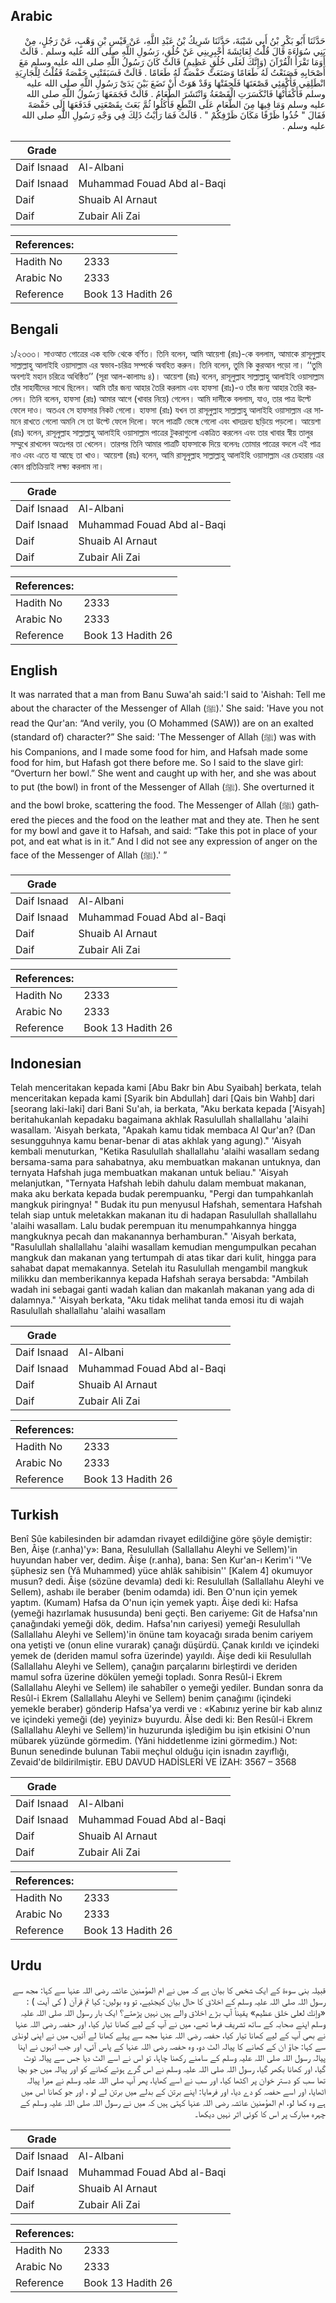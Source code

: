 ## Arabic


<div dir="rtl" lang="ar" style={{fontSize:'larger',backgroundColor:'#f8f9fa',padding:20}}>
حَدَّثَنَا أَبُو بَكْرِ بْنُ أَبِي شَيْبَةَ، حَدَّثَنَا شَرِيكُ بْنُ عَبْدِ اللَّهِ، عَنْ قَيْسِ بْنِ وَهْبٍ، عَنْ رَجُلٍ، مِنْ بَنِي سُوَاءَةَ قَالَ قُلْتُ لِعَائِشَةَ أَخْبِرِينِي عَنْ خُلُقِ، رَسُولِ اللَّهِ صلى الله عليه وسلم ‏.‏ قَالَتْ أَوَمَا تَقْرَأُ الْقُرْآنَ ‏(وَإِنَّكَ لَعَلَى خُلُقٍ عَظِيمٍ)‏ قَالَتْ كَانَ رَسُولُ اللَّهِ صلى الله عليه وسلم مَعَ أَصْحَابِهِ فَصَنَعْتُ لَهُ طَعَامًا وَصَنَعَتْ حَفْصَةُ لَهُ طَعَامًا ‏.‏ قَالَتْ فَسَبَقَتْنِي حَفْصَةُ فَقُلْتُ لِلْجَارِيَةِ انْطَلِقِي فَأَكْفِئِي قَصْعَتَهَا فَلَحِقَتْهَا وَقَدْ هَوَتْ أَنْ تَضَعَ بَيْنَ يَدَىْ رَسُولِ اللَّهِ صلى الله عليه وسلم فَأَكْفَأَتْهَا فَانْكَسَرَتِ الْقَصْعَةُ وَانْتَشَرَ الطَّعَامُ ‏.‏ قَالَتْ فَجَمَعَهَا رَسُولُ اللَّهِ صلى الله عليه وسلم وَمَا فِيهَا مِنَ الطَّعَامِ عَلَى النِّطَعِ فَأَكَلُوا ثُمَّ بَعَثَ بِقَصْعَتِي فَدَفَعَهَا إِلَى حَفْصَةَ فَقَالَ ‏"‏ خُذُوا ظَرْفًا مَكَانَ ظَرْفِكُمْ ‏"‏ ‏.‏ قَالَتْ فَمَا رَأَيْتُ ذَلِكَ فِي وَجْهِ رَسُولِ اللَّهِ صلى الله عليه وسلم ‏.‏
</div>
<div style={{backgroundColor:'#f8f9fa',padding:20, marginBottom: 10}}><table> <thead> <tr> <th>Grade</th> <th></th> </tr> </thead> <tbody> <tr><td>Daif Isnaad</td><td>Al-Albani</td></tr><tr><td>Daif Isnaad</td><td>Muhammad Fouad Abd al-Baqi</td></tr><tr><td>Daif</td><td>Shuaib Al Arnaut</td></tr><tr><td>Daif</td><td>Zubair Ali Zai</td></tr></tbody></table><table> <thead> <tr> <th>References:</th> <th></th> </tr> </thead> <tbody><tr><td>Hadith No</td><td>2333</td></tr><tr><td>Arabic No</td><td>2333</td></tr><tr><td>Reference</td><td>Book 13 Hadith 26</td></tr></tbody></table></div>

## Bengali


<div dir="ltr" lang="bn" style={{fontSize:'larger',backgroundColor:'#f8f9fa',padding:20}}>
১/২৩৩৩। সাওআত গোত্রের এক ব্যক্তি থেকে বর্ণিত। তিনি বলেন, আমি আয়েশা (রাঃ)-কে বললাম, আমাকে রাসূলুল্লাহ সাল্লাল্লাহু আলাইহি ওয়াসাল্লাম এর স্বভাব-চরিত্র সম্পর্কে অবহিত করুন। তিনি বলেন, তুমি কি কুরআন পড়ো না। ‘‘তুমি অবশ্যই মহান চরিত্রে অধিষ্ঠিত’’ (সূরা আল-কালামঃ ৪)। আয়েশা (রাঃ) বলেন, রাসূলুল্লাহ সাল্লাল্লাহু আলাইহি ওয়াসাল্লাম তাঁর সাহাবীদের সাথে ছিলেন। আমি তাঁর জন্য আহার তৈরি করলাম এবং হাফসা (রাঃ)-ও তাঁর জন্য আহার তৈরি করলেন। তিনি বলেন, হাফসা (রাঃ) আমার আগে (খাবার নিয়ে) গেলেন। আমি দাসীকে বললাম, যাও, তার পাত্র উল্টে ফেলে দাও। অতএব সে হাফসার নিকট গেলো। হাফসা (রাঃ) যখন তা রাসূলুল্লাহ সাল্লাল্লাহু আলাইহি ওয়াসাল্লাম এর সামনে রাখতে গেলো অমনি সে তা উল্টে ফেলে দিলো। ফলে পাত্রটি ভেঙ্গে গেলো এবং খাদ্যদ্রব্য ছড়িয়ে পড়লো। আয়েশা (রাঃ) বলেন, রাসূলুল্লাহ সাল্লাল্লাহু আলাইহি ওয়াসাল্লাম পাত্রের টুকরাগুলো একত্রিত করলেন এবং তার খাবার স্বীয় তালুর সম্মুখে রাখলেন অতঃপর তা খেলেন। তারপর তিনি আমার পাত্রটি হাফসাকে দিয়ে বলেনঃ তোমার পাত্রের বদলে এই পাত্র নাও এবং এতে যা আছে তা খাও। আয়েশা (রাঃ) বলেন, আমি রাসূলুল্লাহ সাল্লাল্লাহু আলাইহি ওয়াসাল্লাম এর চেহারায় এর কোন প্রতিক্রিয়াই লক্ষ্য করলাম না।
</div>
<div style={{backgroundColor:'#f8f9fa',padding:20, marginBottom: 10}}><table> <thead> <tr> <th>Grade</th> <th></th> </tr> </thead> <tbody> <tr><td>Daif Isnaad</td><td>Al-Albani</td></tr><tr><td>Daif Isnaad</td><td>Muhammad Fouad Abd al-Baqi</td></tr><tr><td>Daif</td><td>Shuaib Al Arnaut</td></tr><tr><td>Daif</td><td>Zubair Ali Zai</td></tr></tbody></table><table> <thead> <tr> <th>References:</th> <th></th> </tr> </thead> <tbody><tr><td>Hadith No</td><td>2333</td></tr><tr><td>Arabic No</td><td>2333</td></tr><tr><td>Reference</td><td>Book 13 Hadith 26</td></tr></tbody></table></div>

## English


<div dir="ltr" lang="en" style={{fontSize:'larger',backgroundColor:'#f8f9fa',padding:20}}>
It was narrated that a man from Banu Suwa'ah said:'I said to 'Aishah: Tell me about the character of the Messenger of Allah (ﷺ).' She said: 'Have you not read the Qur'an: “And verily, you (O Mohammed (SAW)) are on an exalted (standard of) character?” She said: 'The Messenger of Allah (ﷺ) was with his Companions, and I made some food for him, and Hafsah made some food for him, but Hafash got there before me. So I said to the slave girl: “Overturn her bowl.” She went and caught up with her, and she was about to put (the bowl) in front of the Messenger of Allah (ﷺ). She overturned it and the bowl broke, scattering the food. The Messenger of Allah (ﷺ) gathered the pieces and the food on the leather mat and they ate. Then he sent for my bowl and gave it to Hafsah, and said: “Take this pot in place of your pot, and eat what is in it.” And I did not see any expression of anger on the face of the Messenger of Allah (ﷺ).' ”
</div>
<div style={{backgroundColor:'#f8f9fa',padding:20, marginBottom: 10}}><table> <thead> <tr> <th>Grade</th> <th></th> </tr> </thead> <tbody> <tr><td>Daif Isnaad</td><td>Al-Albani</td></tr><tr><td>Daif Isnaad</td><td>Muhammad Fouad Abd al-Baqi</td></tr><tr><td>Daif</td><td>Shuaib Al Arnaut</td></tr><tr><td>Daif</td><td>Zubair Ali Zai</td></tr></tbody></table><table> <thead> <tr> <th>References:</th> <th></th> </tr> </thead> <tbody><tr><td>Hadith No</td><td>2333</td></tr><tr><td>Arabic No</td><td>2333</td></tr><tr><td>Reference</td><td>Book 13 Hadith 26</td></tr></tbody></table></div>

## Indonesian


<div dir="ltr" lang="id" style={{fontSize:'larger',backgroundColor:'#f8f9fa',padding:20}}>
Telah menceritakan kepada kami [Abu Bakr bin Abu Syaibah] berkata, telah menceritakan kepada kami [Syarik bin Abdullah] dari [Qais bin Wahb] dari [seorang laki-laki] dari Bani Su'ah, ia berkata, "Aku berkata kepada ['Aisyah] beritahukanlah kepadaku bagaimana akhlak Rasulullah shallallahu 'alaihi wasallam. 'Aisyah berkata, "Apakah kamu tidak membaca Al Qur'an? (Dan sesungguhnya kamu benar-benar di atas akhlak yang agung)." 'Aisyah kembali menuturkan, "Ketika Rasulullah shallallahu 'alaihi wasallam sedang bersama-sama para sahabatnya, aku membuatkan makanan untuknya, dan ternyata Hafshah juga membuatkan makanan untuk beliau." 'Aisyah melanjutkan, "Ternyata Hafshah lebih dahulu dalam membuat makanan, maka aku berkata kepada budak perempuanku, "Pergi dan tumpahkanlah mangkuk piringnya! " Budak itu pun menyusul Hafshah, sementara Hafshah telah siap untuk meletakkan makanan itu di hadapan Rasulullah shallallahu 'alaihi wasallam. Lalu budak perempuan itu menumpahkannya hingga mangkuknya pecah dan makanannya berhamburan." 'Aisyah berkata, "Rasulullah shallallahu 'alaihi wasallam kemudian mengumpulkan pecahan mangkuk dan makanan yang tertumpah di atas tikar dari kulit, hingga para sahabat dapat memakannya. Setelah itu Rasulullah mengambil mangkuk milikku dan memberikannya kepada Hafshah seraya bersabda: "Ambilah wadah ini sebagai ganti wadah kalian dan makanlah makanan yang ada di dalamnya." 'Aisyah berkata, "Aku tidak melihat tanda emosi itu di wajah Rasulullah shallallahu 'alaihi wasallam
</div>
<div style={{backgroundColor:'#f8f9fa',padding:20, marginBottom: 10}}><table> <thead> <tr> <th>Grade</th> <th></th> </tr> </thead> <tbody> <tr><td>Daif Isnaad</td><td>Al-Albani</td></tr><tr><td>Daif Isnaad</td><td>Muhammad Fouad Abd al-Baqi</td></tr><tr><td>Daif</td><td>Shuaib Al Arnaut</td></tr><tr><td>Daif</td><td>Zubair Ali Zai</td></tr></tbody></table><table> <thead> <tr> <th>References:</th> <th></th> </tr> </thead> <tbody><tr><td>Hadith No</td><td>2333</td></tr><tr><td>Arabic No</td><td>2333</td></tr><tr><td>Reference</td><td>Book 13 Hadith 26</td></tr></tbody></table></div>

## Turkish


<div dir="ltr" lang="tr" style={{fontSize:'larger',backgroundColor:'#f8f9fa',padding:20}}>
Benî Sûe kabilesinden bir adamdan rivayet edildiğine göre şöyle demiştir: Ben, Âişe (r.anha)'y»: Bana, Resulullah (Sallallahu Aleyhi ve Sellem)'in huyundan haber ver, dedim. Âişe (r.anha), bana: Sen Kur'an-ı Kerim'i ''Ve şüphesiz sen (Yâ Muhammed) yüce ahlâk sahibisin'' [Kalem 4] okumuyor musun? dedi. Âişe (sözüne devamla) dedi ki: Resulullah (Sallallahu Aleyhi ve Sellem), ashabı ile beraber (benim odamda) idi. Ben O'nun için yemek yaptım. (Kumam) Hafsa da O'nun için yemek yaptı. Âişe dedi ki: Hafsa (yemeği hazırlamak hususunda) beni geçti. Ben cariyeme: Git de Hafsa'nın çanağındaki yemeği dök, dedim. Hafsa'nın cariyesi) yemeği Resulullah (Sallallahu Aleyhi ve Sellem)'in önüne tam koyacağı sırada benim cariyem ona yetişti ve (onun eline vurarak) çanağı düşürdü. Çanak kırıldı ve içindeki yemek de (deriden mamul sofra üzerinde) yayıldı. Âişe dedi kii Resulullah (Sallallahu Aleyhi ve Sellem), çanağın parçalarını birleştirdi ve deriden mamul sofra üzerine dökülen yemeği topladı. Sonra Resûl-i Ekrem (Sallallahu Aleyhi ve Sellem) ile sahabîler o yemeği yediler. Bundan sonra da Resûl-i Ekrem (Sallallahu Aleyhi ve Sellem) benim çanağımı (içindeki yemekle beraber) gönderip Hafsa'ya verdi ve : «Kabınız yerine bir kab alınız ve içindeki yemeği (de) yeyiniz» buyurdu. Âİse dedi ki: Ben Resûl-i Ekrem (Sallallahu Aleyhi ve Sellem)'in huzurunda işlediğim bu işin etkisini O'nun mübarek yüzünde görmedim. (Yâni hiddetlenme izini görmedim.) Not: Bunun senedinde bulunan Tabii meçhul olduğu için isnadın zayıflığı, Zevaid'de bildirilmiştir. EBU DAVUD HADİSLERİ VE İZAH: 3567 – 3568
</div>
<div style={{backgroundColor:'#f8f9fa',padding:20, marginBottom: 10}}><table> <thead> <tr> <th>Grade</th> <th></th> </tr> </thead> <tbody> <tr><td>Daif Isnaad</td><td>Al-Albani</td></tr><tr><td>Daif Isnaad</td><td>Muhammad Fouad Abd al-Baqi</td></tr><tr><td>Daif</td><td>Shuaib Al Arnaut</td></tr><tr><td>Daif</td><td>Zubair Ali Zai</td></tr></tbody></table><table> <thead> <tr> <th>References:</th> <th></th> </tr> </thead> <tbody><tr><td>Hadith No</td><td>2333</td></tr><tr><td>Arabic No</td><td>2333</td></tr><tr><td>Reference</td><td>Book 13 Hadith 26</td></tr></tbody></table></div>

## Urdu


<div dir="rtl" lang="ur" style={{fontSize:'larger',backgroundColor:'#f8f9fa',padding:20}}>
قبیلہ بنی سوءۃ کے ایک شخص کا بیان ہے کہ میں نے ام المؤمنین عائشہ رضی اللہ عنہا سے کہا: مجھ سے رسول اللہ صلی اللہ علیہ وسلم کے اخلاق کا حال بیان کیجئیے، تو وہ بولیں: کیا تم قرآن ( کی آیت ) : «وإنك لعلى خلق عظيم» یقیناً آپ بڑے اخلاق والے ہیں نہیں پڑھتے؟ ایک بار رسول اللہ صلی اللہ علیہ وسلم اپنے صحابہ کے ساتھ تشریف فرما تھے، میں نے آپ کے لیے کھانا تیار کیا، اور حفصہ رضی اللہ عنہا نے بھی آپ کے لیے کھانا تیار کیا، حفصہ رضی اللہ عنہا مجھ سے پہلے کھانا لے آئیں، میں نے اپنی لونڈی سے کہا: جاؤ ان کے کھانے کا پیالہ الٹ دو، وہ حفصہ رضی اللہ عنہا کے پاس آئی، اور جب انہوں نے اپنا پیالہ رسول اللہ صلی اللہ علیہ وسلم کے سامنے رکھنا چاہا، تو اس نے اسے الٹ دیا جس سے پیالہ ٹوٹ گیا، اور کھانا بکھر گیا، رسول اللہ صلی اللہ علیہ وسلم نے اس گرے ہوئے کھانے کو اور پیالہ میں جو بچا تھا سب کو دستر خوان پر اکٹھا کیا، اور سب نے اسے کھایا، پھر آپ صلی اللہ علیہ وسلم نے میرا پیالہ اٹھایا، اور اسے حفصہ کو دے دیا، اور فرمایا: اپنے برتن کے بدلے میں برتن لے لو ، اور جو کھانا اس میں ہے وہ کھا لو، ام المؤمنین عائشہ رضی اللہ عنہا کہتی ہیں کہ میں نے رسول اللہ صلی اللہ علیہ وسلم کے چہرہ مبارک پر اس کا کوئی اثر نہیں دیکھا۔
</div>
<div style={{backgroundColor:'#f8f9fa',padding:20, marginBottom: 10}}><table> <thead> <tr> <th>Grade</th> <th></th> </tr> </thead> <tbody> <tr><td>Daif Isnaad</td><td>Al-Albani</td></tr><tr><td>Daif Isnaad</td><td>Muhammad Fouad Abd al-Baqi</td></tr><tr><td>Daif</td><td>Shuaib Al Arnaut</td></tr><tr><td>Daif</td><td>Zubair Ali Zai</td></tr></tbody></table><table> <thead> <tr> <th>References:</th> <th></th> </tr> </thead> <tbody><tr><td>Hadith No</td><td>2333</td></tr><tr><td>Arabic No</td><td>2333</td></tr><tr><td>Reference</td><td>Book 13 Hadith 26</td></tr></tbody></table></div>